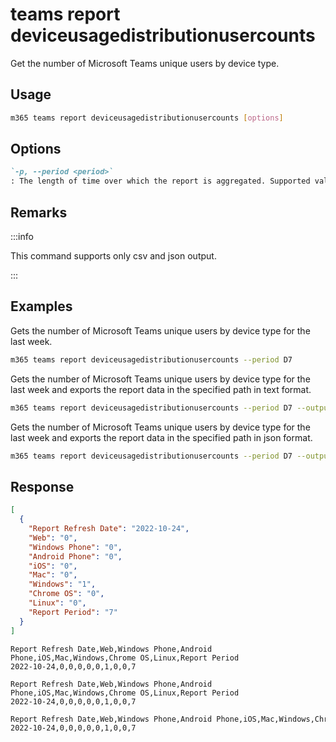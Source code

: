 
# teams report deviceusagedistributionusercounts

Get the number of Microsoft Teams unique users by device type. 

## Usage

```sh
m365 teams report deviceusagedistributionusercounts [options]
```

## Options

```md definition-list
`-p, --period <period>`
: The length of time over which the report is aggregated. Supported values `D7`, `D30`, `D90`, `D180`.
```

<Global />

## Remarks

:::info

This command supports only csv and json output.

:::

## Examples

Gets the number of Microsoft Teams unique users by device type for the last week.

```sh
m365 teams report deviceusagedistributionusercounts --period D7
```

Gets the number of Microsoft Teams unique users by device type for the last week and exports the report data in the specified path in text format.

```sh
m365 teams report deviceusagedistributionusercounts --period D7 --output text > "deviceusagedistributionusercounts.txt"
```

Gets the number of Microsoft Teams unique users by device type for the last week and exports the report data in the specified path in json format.

```sh
m365 teams report deviceusagedistributionusercounts --period D7 --output json > "deviceusagedistributionusercounts.json"
```

## Response

<Tabs>
  <TabItem value="JSON">

  ``` json
  [
    {
      "Report Refresh Date": "2022-10-24",
      "Web": "0",
      "Windows Phone": "0",
      "Android Phone": "0",
      "iOS": "0",
      "Mac": "0",
      "Windows": "1",
      "Chrome OS": "0",
      "Linux": "0",
      "Report Period": "7"
    }
  ]
  ```

  </TabItem>
  <TabItem value="Text">

  ``` text
  Report Refresh Date,Web,Windows Phone,Android Phone,iOS,Mac,Windows,Chrome OS,Linux,Report Period
  2022-10-24,0,0,0,0,0,1,0,0,7
  ```

  </TabItem>
  <TabItem value="CSV">

  ``` text
  Report Refresh Date,Web,Windows Phone,Android Phone,iOS,Mac,Windows,Chrome OS,Linux,Report Period
  2022-10-24,0,0,0,0,0,1,0,0,7
  ```

  </TabItem>
  <TabItem value="Markdown">

  ```md
  Report Refresh Date,Web,Windows Phone,Android Phone,iOS,Mac,Windows,Chrome OS,Linux,Report Period
  2022-10-24,0,0,0,0,0,1,0,0,7
  ```

  </TabItem>
</Tabs>


